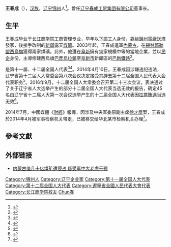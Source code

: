 '''王春成'''（{{bd|1963年||}}），[[汉族|汉族]]，[[辽宁|辽宁]][[锦州|锦州]]人<ref>{{cite web|author=新华网|title=第十一届全国人大代表|url=http://news.xinhuanet.com/ziliao/2008-03/03/content_7708230.htm?node=36628|publisher=新华网|accessdate=2014-01-07|archive-date=2014-01-10|archive-url=https://web.archive.org/web/20140110211415/http://news.xinhuanet.com/ziliao/2008-03/03/content_7708230.htm?node=36628|dead-url=no}}</ref>。曾任[[辽宁春成工贸集团有限公司|辽宁春成工贸集团有限公司]]董事长。

==生平==
王春成毕业于[[长江商学院|长江商学院]]工商管理专业，早年以[[下崗|下崗]]工人身份，靠給[[錦州電廠|錦州電廠]]送煤發家，後接手改制的[[新邱|新邱]]露天[[煤礦|煤礦]]。2003年起，王春成進軍[[內蒙古|內蒙古]]，在[[錫林郭勒盟|錫林郭勒盟]][[西烏旗|西烏旗]]獲得兩家煤礦。此外，他還在[[阜新|阜新]]擁有幾家規模中等的當地企業，並以[[民企|民企]]身份，主導修建西烏旗[[巴彥烏拉鎮|巴彥烏拉鎮]]至[[阜新市|阜新市]]新邱區的[[巴新鐵路|巴新鐵路]]<ref>{{Cite web |url=http://www.nanzao.com/tc/china/33479/liao-zhu-shang-ren-wang-chun-cheng-bei-cha-huo-she-jun-zhong-da-lao-hu |title=遼寧商人王春成被查 或涉“軍中大老虎”案  大陸  香港南華早報 |accessdate=2014-07-28 |archive-date=2014-08-11 |archive-url=https://web.archive.org/web/20140811145307/http://www.nanzao.com/tc/china/33479/liao-zhu-shang-ren-wang-chun-cheng-bei-cha-huo-she-jun-zhong-da-lao-hu |dead-url=no }}</ref>。

是第十一届、十二届全国人代表<ref>{{cite news|title=全国人大代表信息-王春成|url= http://210.82.31.1:8084/delegate/viewDelegate.action?dbid=110360|accessdate=2013-04-05|newspaper=全国人大网}}</ref><ref>{{cite news|title=全国人大代表信息-王春成|url=http://210.82.31.1:8084/delegate/viewDelegate.action?dbid=120365|accessdate=2013-03-28|newspaper=全国人大网}}{{Dead link|date=2020年4月 |bot=InternetArchiveBot |fix-attempted=yes }}</ref>。2014年4月10日，王春成因涉嫌违纪违法，辽宁省第十二届人大常委会第八次会议决定接受其辞去第十二届全国人民代表大会代表职务<ref>{{cite news|title=第十二届全国人民代表大会常务委员会代表资格审查委员会关于个别代表的代表资格的报告（2014年4月24日第十二届全国人民代表大会常务委员会第八次会议通过）|url=http://www.npc.gov.cn/wxzl/gongbao/2014-06/23/content_1879686.htm|accessdate=2016-07-03|newspaper=中国人大网|archive-date=2016-08-28|archive-url=https://web.archive.org/web/20160828193407/http://www.npc.gov.cn/wxzl/gongbao/2014-06/23/content_1879686.htm|dead-url=no}}</ref>。2016年9月，十二届全国人大常委会召开第二十三次会议，表决通过了关于辽宁省人大选举产生的部分十二届全国人大代表当选无效的报告，确定45名由辽宁省十二届人大第一次会议选举产生的十二届全国人大代表因[[辽宁拉票贿选案|拉票贿选]]当选无效<ref>{{cite web|url=http://news.xinhuanet.com/politics/2016-09/13/c_1119560872.htm|title=受权发布:全国人民代表大会常务委员会公告 〔十二届〕第二十一号|author=|agency=新华网|publisher=|accessdate=2016-09-13|date=2016-09-13|archive-date=2016-09-13|archive-url=https://web.archive.org/web/20160913125353/http://news.xinhuanet.com/politics/2016-09/13/c_1119560872.htm|dead-url=no}}</ref>。

2014年7月，中國媒體《[[财经网|財經]]》報導，因涉及中央军委原副主席[[徐才厚|徐才厚]]案，王春成於2014年4月被军事检察机关带走，已被移交给华北某市检察机关办理<ref>{{Cite web |url=http://magazine.caijing.com.cn/2014-07-28/114332584.html |title=“铁路大亨”陷落要案-财经网 |accessdate=2014-07-28 |archive-date=2014-08-03 |archive-url=https://web.archive.org/web/20140803090744/http://magazine.caijing.com.cn/2014-07-28/114332584.html |dead-url=no }}</ref>。

== 參考文獻 ==
{{reflist}}

== 外部链接 ==
*[https://web.archive.org/web/20140929120346/http://news.163.com/14/0928/07/A77BKN9M0001124J.html 内蒙古值几十亿煤矿遭侵占 疑受军中大老虎干预]

{{DEFAULTSORT:W}}
[[Category:锦州人|Category:锦州人]]
[[Category:辽宁企业家|Category:辽宁企业家]]
[[Category:第十一届全国人大代表|Category:第十一届全国人大代表]]
[[Category:第十二届全国人大代表|Category:第十二届全国人大代表]]
[[Category:遼寧省全國人民代表大會代表|Category:遼寧省全國人民代表大會代表]]
[[Category:长江商学院校友|Category:长江商学院校友]]
[[Category:王姓|Chun春]]